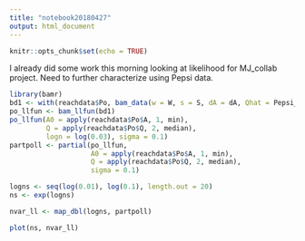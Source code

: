 ---
title: "notebook20180427"
output: html_document
---

```{r setup, include=FALSE}
knitr::opts_chunk$set(echo = TRUE)
```


I already did some work this morning looking at likelihood for MJ_collab project. Need to further characterize using Pepsi data. 

```{r}
library(bamr)
bd1 <- with(reachdata$Po, bam_data(w = W, s = S, dA = dA, Qhat = Pepsi_v2$Po$QWBM))
po_llfun <- bam_llfun(bd1)
po_llfun(A0 = apply(reachdata$Po$A, 1, min), 
         Q = apply(reachdata$Po$Q, 2, median), 
         logn = log(0.03), sigma = 0.1)
partpoll <- partial(po_llfun, 
                    A0 = apply(reachdata$Po$A, 1, min), 
                    Q = apply(reachdata$Po$Q, 2, median), 
                    sigma = 0.1)

logns <- seq(log(0.01), log(0.1), length.out = 20)
ns <- exp(logns)

nvar_ll <- map_dbl(logns, partpoll)

plot(ns, nvar_ll)

```


